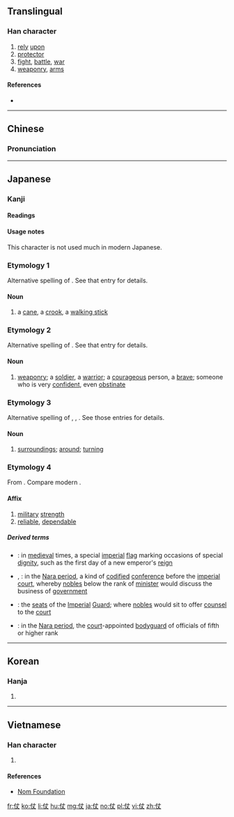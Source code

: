 ==Translingual==

===Han character===
{{Han char|rn=9|rad=人|as=03|sn=5|four=25200|canj=OJK|ids=⿰亻丈}}

# [[rely]] [[upon]]
# [[protector]]
# [[fight]], [[battle]], [[war]]
# [[weaponry]], [[arms]]

====References====
* {{Han ref|kx=0092.100|dkj=00371|dj=0195.130|hdz=10113.020|uh=4ED7|ud=20183|bh=A54D|bd=42317}}

----

==Chinese==
{{zh-forms}}

===Pronunciation===
{{zh-pron
|m=zhàng
|c=zoeng3,zoeng6
|mc=y
|oc=y
|ma=
|cat=v,n
}}

----

==Japanese==

===Kanji===
{{ja-kanji|grade=|rs=人03}}

====Readings====
{{ja-readings
|on=[[じょう]] (jō)
|kun=[[つえ]] (tsue), [[つわもの]] (tsuwamono), [[よる|よ.る]] ({{ja-l|仗る}}, yo.ru) {{qualifier|rare}}
}}

====Usage notes====
This character is not used much in modern Japanese.

===Etymology 1===
Alternative spelling of {{ja-l|杖||tsue}}.  See that entry for details.

====Noun====
{{ja-noun|k|hira=つえ|rom=tsue|hhira=つゑ}}

# {{alternative spelling of|lang=ja|sort=つえ|杖|dot=:}} a [[cane]], a [[crook]], a [[walking stick]]

===Etymology 2===
Alternative spelling of {{ja-l|兵||tsuwamono}}.  See that entry for details.

====Noun====
{{ja-noun|k|hira=つわもの|rom=tsuwamono|hhira=つはもの}}

# {{alternative spelling of|lang=ja|sort=つわもの|兵|dot=:}} [[weaponry]]; a [[soldier]], a [[warrior]]; a [[courageous]] person, a [[brave]]; someone who is very [[confident]], even [[obstinate]]

===Etymology 3===
Alternative spelling of {{ja-l|回り}}, {{ja-l|周り}}, {{ja-l|廻り||mawari}}.  See those entries for details.

====Noun====
{{ja-noun|k|hira=まわり|rom=mawari|hhira=まはり}}

# {{alternative spelling of|lang=ja|sort=まわり|回り|dot=, etc.:}} [[surroundings]]; [[around]]; [[turning]]

===Etymology 4===
From {{etyl|ltc|ja|sort=しょう'}} {{term|lang=ltc|仗}}.  Compare modern {{etyl|cmn|-}} {{term|lang=cmn|仗|tr=zhàng}}.

====Affix====
{{ja-pos|k|affix|hira=じょう|rom=jō|hhira=ぢやう|hidx=しょう'}}

# [[military]] [[strength]]
# [[reliable]], [[dependable]]

=====Derived terms=====
{{der-top}}
* {{ja-l|仗旗|じょうき|jōki}}: in [[medieval]] times, a special [[imperial]] [[flag]] marking occasions of special [[dignity]], such as the first day of a new emperor's [[reign]]
* {{ja-l|仗議}}, {{ja-l|仗儀|じょうぎ|jōgi}}: in the [[w:Nara period|Nara period]], a kind of [[codify|codified]] [[conference]] before the [[imperial]] [[court]], whereby [[公家#Japanese|noble]]s below the rank of [[minister]] would discuss the business of [[government]]
* {{ja-l|仗座|じょうざ|jōza}}: the [[seat]]s of the [[imperial|Imperial]] [[guard|Guard]]; where [[公家#Japanese|noble]]s would sit to offer [[counsel]] to the [[court]]
* {{ja-l|仗身|じょうしん|jōshin}}: in the [[w:Nara period|Nara period]], the [[court]]-appointed [[bodyguard]] of officials of fifth or higher rank
{{der-bottom}}

----

==Korean==

===Hanja===
{{ko-hanja|hangeul=장|rv=jang|mr=chang|y=cang}}

# {{defn|lang=ko|sort=人03}}

----

==Vietnamese==

===Han character===
{{vi-hantu|[[trượng]], [[dượng]]|rs=人03}}

# {{defn|lang=vi|sort=人03}}

====References====
*[http://nomfoundation.org/common/nom_details.php?codepoint=4ed7 Nom Foundation]

[[fr:仗]]
[[ko:仗]]
[[li:仗]]
[[hu:仗]]
[[mg:仗]]
[[ja:仗]]
[[no:仗]]
[[pl:仗]]
[[vi:仗]]
[[zh:仗]]